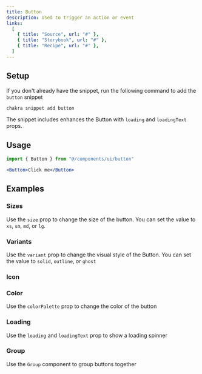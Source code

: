 ```yaml
---
title: Button
description: Used to trigger an action or event
links:
  [
    { title: "Source", url: "#" },
    { title: "Storybook", url: "#" },
    { title: "Recipe", url: "#" },
  ]
---
```


<ExampleTabs name="button-basic" />

## Setup

If you don't already have the snippet, run the following command to add the
`button` snippet

```sh
chakra snippet add button
```

The snippet includes enhances the Button with `loading` and `loadingText` props.

## Usage

```jsx
import { Button } from "@/components/ui/button"
```

```jsx
<Button>Click me</Button>
```

## Examples

### Sizes

Use the `size` prop to change the size of the button. You can set the value to
`xs`, `sm`, `md`, or `lg`.

<ExampleTabs name="button-with-sizes" />

### Variants

Use the `variant` prop to change the visual style of the Button. You can set the
value to `solid`, `outline`, or `ghost`

<ExampleTabs name="button-with-variants" />

### Icon

<ExampleTabs name="button-with-icons" />

### Color

Use the `colorPalette` prop to change the color of the button

<ExampleTabs name="button-with-colors" />

### Loading

Use the `loading` and `loadingText` prop to show a loading spinner

<ExampleTabs name="button-with-loading" />

### Group

Use the `Group` component to group buttons together

<ExampleTabs name="button-with-group" />
